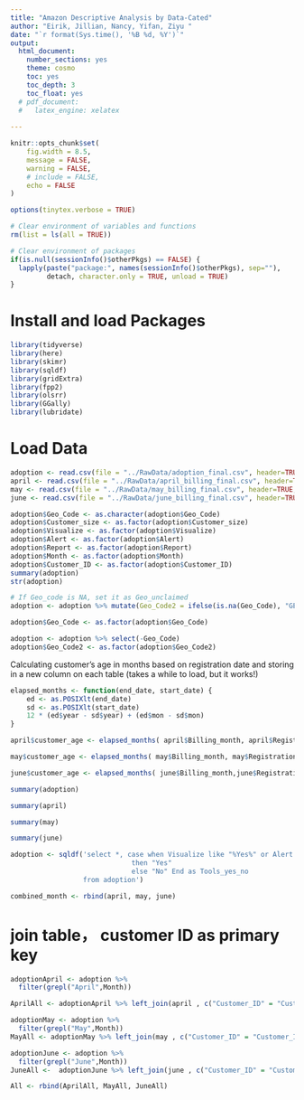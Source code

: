 ```yaml
---
title: "Amazon Descriptive Analysis by Data-Cated"
author: "Eirik, Jillian, Nancy, Yifan, Ziyu "
date: "`r format(Sys.time(), '%B %d, %Y')`"
output:
  html_document:
    number_sections: yes
    theme: cosmo
    toc: yes
    toc_depth: 3
    toc_float: yes
  # pdf_document: 
  #   latex_engine: xelatex
  
---
```


```r

knitr::opts_chunk$set(
	fig.width = 8.5,
	message = FALSE,
	warning = FALSE,
	# include = FALSE,
	echo = FALSE
)

options(tinytex.verbose = TRUE)

# Clear environment of variables and functions
rm(list = ls(all = TRUE)) 

# Clear environment of packages
if(is.null(sessionInfo()$otherPkgs) == FALSE) {
  lapply(paste("package:", names(sessionInfo()$otherPkgs), sep=""), 
         detach, character.only = TRUE, unload = TRUE)
}
```


# Install and load Packages

```r
library(tidyverse)
library(here)
library(skimr)
library(sqldf)
library(gridExtra)
library(fpp2)
library(olsrr)
library(GGally)
library(lubridate)

```


# Load Data

```r

adoption <- read.csv(file = "../RawData/adoption_final.csv", header=TRUE, sep=",")
april <- read.csv(file = "../RawData/april_billing_final.csv", header=TRUE, sep=",")
may <- read.csv(file = "../RawData/may_billing_final.csv", header=TRUE, sep=",")
june <- read.csv(file = "../RawData/june_billing_final.csv", header=TRUE, sep=",")

```



```r
adoption$Geo_Code <- as.character(adoption$Geo_Code)
adoption$Customer_size <- as.factor(adoption$Customer_size)
adoption$Visualize <- as.factor(adoption$Visualize)
adoption$Alert <- as.factor(adoption$Alert)
adoption$Report <- as.factor(adoption$Report)   
adoption$Month <- as.factor(adoption$Month)
adoption$Customer_ID <- as.factor(adoption$Customer_ID)
summary(adoption)
str(adoption)
```


```r
# If Geo_code is NA, set it as Geo_unclaimed
adoption <- adoption %>% mutate(Geo_Code2 = ifelse(is.na(Geo_Code), "GEO-UNCLAIMED", Geo_Code))

adoption$Geo_Code <- as.factor(adoption$Geo_Code)

adoption <- adoption %>% select(-Geo_Code)
adoption$Geo_Code2 <- as.factor(adoption$Geo_Code2)
```


Calculating customer's age in months based on registration date and storing in a new column on each table
(takes a while to load, but it works!)

```r

elapsed_months <- function(end_date, start_date) {
    ed <- as.POSIXlt(end_date)
    sd <- as.POSIXlt(start_date)
    12 * (ed$year - sd$year) + (ed$mon - sd$mon)
}

april$customer_age <- elapsed_months( april$Billing_month, april$Registration_date)

may$customer_age <- elapsed_months( may$Billing_month, may$Registration_date)

june$customer_age <- elapsed_months( june$Billing_month,june$Registration_date)

```



```r
summary(adoption)
```

```r
summary(april)
```

```r
summary(may)
```

```r
summary(june)
```


```r

adoption <- sqldf('select *, case when Visualize like "%Yes%" or Alert like "%Yes%" or Report like "%Yes%"
                              then "Yes"
                              else "No" End as Tools_yes_no
                  from adoption')

```


```r

combined_month <- rbind(april, may, june)

```

# join table， customer ID as primary key
```r
adoptionApril <- adoption %>%
  filter(grepl("April",Month))

AprilAll <- adoptionApril %>% left_join(april , c("Customer_ID" = "Customer_ID"))

adoptionMay <- adoption %>%
  filter(grepl("May",Month))
MayAll <- adoptionMay %>% left_join(may , c("Customer_ID" = "Customer_ID"))

adoptionJune <- adoption %>%
  filter(grepl("June",Month))
JuneAll <-  adoptionJune %>% left_join(june , c("Customer_ID" = "Customer_ID"))

All <- rbind(AprilAll, MayAll, JuneAll)
```

